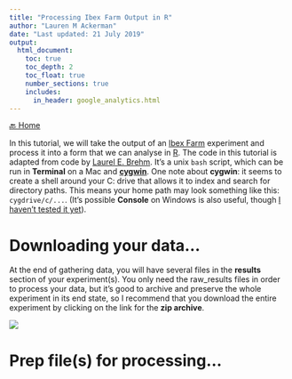 ```yaml
---
title: "Processing Ibex Farm Output in R"
author: "Lauren M Ackerman"
date: "Last updated: 21 July 2019"
output: 
  html_document:
    toc: true
    toc_depth: 2
    toc_float: true
    number_sections: true
    includes: 
      in_header: google_analytics.html
---
```


[🔙 Home](https://verbingnouns.github.io/notebooks/)

In this tutorial, we will take the output of an [Ibex Farm](http://spellout.net/ibexfarm/) experiment and process it into a form that we can analyse in [R](https://www.stats.bris.ac.uk/R/). The code in this tutorial is adapted from code by [Laurel E. Brehm](http://www.mpi.nl/people/brehm-laurel-ellen/research). It's a unix `bash` script, which can be run in **Terminal** on a Mac and [**cygwin**](https://www.cygwin.com/). One note about **cygwin**: it seems to create a shell around your C: drive that allows it to index and search for directory paths. This means your home path may look something like this: `cygdrive/c/...`. (It's possible **Console** on Windows is also useful, though [I haven't tested it  yet](https://docs.microsoft.com/en-us/windows/wsl/install-win10)).

# Downloading your data…

At the end of gathering data, you will have several files in the **results** section of your experiment(s). You only need the raw_results files in order to process your data, but it's good to archive and preserve the whole experiment in its end state, so I recommend that you download the entire experiment by clicking on the link for the **zip archive**.

![](ibexfarm_results.png)

# Prep file(s) for processing…
